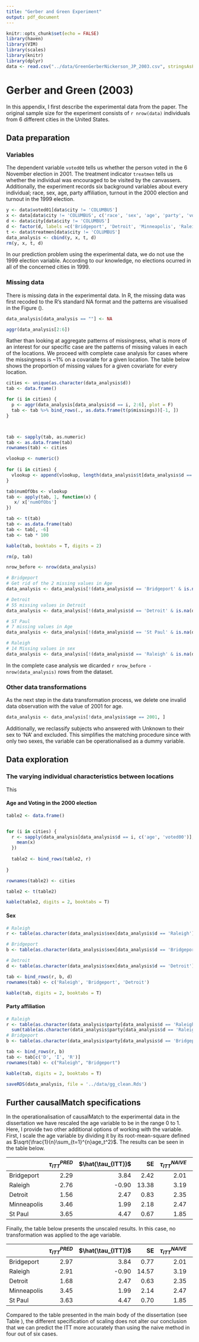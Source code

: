 ```yaml
---
title: "Gerber and Green Experiment"
output: pdf_document
---
```


```r
knitr::opts_chunk$set(echo = FALSE)
library(haven)
library(VIM)
library(scales)
library(knitr)
library(dplyr)
data <- read.csv("../data/GreenGerberNickerson_JP_2003.csv", stringsAsFactors = F)

```

# Gerber and Green (2003)
In this appendix, I first describe the experimental data from the paper. The original sample size for the experiment consists of `r nrow(data)` individuals from 6 different cities in the United States.


## Data preparation

### Variables

The dependent variable `voted00`  tells us whether the person voted in the 6 November election in 2001. The treatment indicator `treatmen`  tells us whether the individual was encouraged to be visited by the canvassers. Additionally, the experiment records six background variables about every individual; race, sex, age, party affiliation, turnout in the 2000 election and turnout in the 1999 election.

```r
y <- data$voted01[data$city != 'COLUMBUS']
x <- data[data$city != 'COLUMBUS', c('race', 'sex', 'age', 'party', 'voted00')]
d <- data$city[data$city != 'COLUMBUS']
d <- factor(d, labels =c('Bridgeport', 'Detroit', 'Minneapolis', 'Raleigh', 'St Paul') )
t <- data$treatmen[data$city != 'COLUMBUS']
data_analysis <- cbind(y, x, t, d)
rm(y, x, t, d)
```


In our prediction problem using the experimental data, we do not use the 1999 election variable. According to our knowledge, no elections ocurred in all of the concerned cities in 1999.

### Missing data

There is missing data in the experimental data. In R, the missing data was first recoded to the R's standard NA format and the patterns are visualised in the Figure ().

```r
data_analysis[data_analysis == ""] <- NA
```


```r
aggr(data_analysis[2:6])
```

Rather than looking at aggregate patterns of missingness, what is more of an interest for our specific case are the patterns of missing values in each of the locations. We proceed with complete case analysis for cases where the missingness is ~1% on a covariate for a given location. The table below shows the proportion of missing values for a given covariate for every location. 

```r
cities <- unique(as.character(data_analysis$d))
tab <- data.frame()

for (i in cities) {
  p <- aggr(data_analysis[data_analysis$d == i, 2:6], plot = F)
  tab <- tab %>% bind_rows(., as.data.frame(t(p$missings))[-1, ])
}



tab <- sapply(tab, as.numeric)
tab <- as.data.frame(tab)
rownames(tab) <- cities

vlookup <- numeric()
  
for (i in cities) {
  vlookup <- append(vlookup, length(data_analysis$t[data_analysis$d == i]))
}

tab$numOfObs <- vlookup
tab <- apply(tab, 1, function(x) {
   x/ x['numOfObs']
})

tab <- t(tab)
tab <- as.data.frame(tab)
tab <- tab[, -6]
tab <- tab * 100

kable(tab, booktabs = T, digits = 2)

rm(p, tab)
```

```r
nrow_before <- nrow(data_analysis)

# Bridgeport
# Get rid of the 2 missing values in Age
data_analysis <- data_analysis[!(data_analysis$d == 'Bridgeport' & is.na(data_analysis$age)), ]

# Detroit
# 55 missing values in Detroit
data_analysis <- data_analysis[!(data_analysis$d == 'Detroit' & is.na(data_analysis$sex)), ]

# ST Paul
# 7 missing values in Age
data_analysis <- data_analysis[!(data_analysis$d == 'St Paul' & is.na(data_analysis$age)), ]

# Raleigh
# 14 Missing values in sex
data_analysis <- data_analysis[!(data_analysis$d == 'Raleigh' & is.na(data_analysis$sex)), ]

```

In the complete case analysis we dicarded `r nrow_before - nrow(data_analysis)` rows from the dataset. 

### Other data transformations
As the next step in the data transformation process, we delete one invalid data observation with the value of 2001 for age.

```r
data_analysis <- data_analysis[!data_analysis$age == 2001, ]
```

Additionally, we reclassify subjects who answered with Unknown to their sex to 'NA' and excluded. This simplifies the matching procedure since with only two sexes, the variable can be operationalised as a dummy variable.

## Data exploration

### The varying individual characteristics between locations
This 

#### Age and Voting in the 2000 election
```r
table2 <- data.frame()


for (i in cities) {
  r <- sapply(data_analysis[data_analysis$d == i, c('age', 'voted00')], function(x) {
    mean(x)
  })
  
  table2 <- bind_rows(table2, r)
  
}

rownames(table2) <- cities

table2 <- t(table2)

kable(table2, digits = 2, booktabs = T)

```

#### Sex
```r
# Raleigh
r <- table(as.character(data_analysis$sex[data_analysis$d == 'Raleigh'])) / sum(table(as.character(data_analysis$sex[data_analysis$d == 'Raleigh'])))

# Bridgeport 
b <- table(as.character(data_analysis$sex[data_analysis$d == 'Bridgeport'])) / sum(table(as.character(data_analysis$sex[data_analysis$d == 'Bridgeport'])))

# Detroit
d <- table(as.character(data_analysis$sex[data_analysis$d == 'Detroit'])) / sum(table(as.character(data_analysis$sex[data_analysis$d == 'Detroit'])))

tab <- bind_rows(r, b, d)
rownames(tab) <- c('Raleigh', 'Bridgeport', 'Detroit')

kable(tab, digits = 2, booktabs = T)
```

#### Party affiliation
```r
# Raleigh
r <- table(as.character(data_analysis$party[data_analysis$d == 'Raleigh']))/ 
  sum(table(as.character(data_analysis$party[data_analysis$d == 'Raleigh'])))
# Bridgeport
b <- table(as.character(data_analysis$party[data_analysis$d == 'Bridgeport'])) / sum(table(as.character(data_analysis$party[data_analysis$d == 'Bridgeport'])))

tab <- bind_rows(r, b)
tab <- tab[c('D', 'I', 'R')]
rownames(tab) <- c("Raleigh", "Bridgeport")

kable(tab, digits = 2, booktabs = T)
```

```r
saveRDS(data_analysis, file = '../data/gg_clean.Rds')
```

## Further causalMatch specifications
In the operationalisation of causalMatch to the experimental data in the dissertation we have rescaled the age variable to be in the range 0 to 1. Here, I provide two other additional options of working with the variable. First, I scale the age variable by dividing it by its root-mean-square defined as $\sqrt{\frac{1}{n}\sum_{t=1}^{n}age_t^2}$. The results can be seen in the table below.

|             | $\tau_{ITT}^{PRED}$  | $\hat{\tau_{ITT}}$  | SE     | $\tau_{ITT}^{NAIVE}$  | NPE    |
| :---------- | -------------------: | -------------------: | -----: | --------------------: | -----: |
| Bridgeport  | 2\.29                | 3\.84                | 2\.42  | 2\.01                 | 3\.37  |
| Raleigh     | 2\.76                | -0\.90               | 13\.38 | 3\.19                 | 16\.77 |
| Detroit     | 1\.56                | 2\.47                | 0\.83  | 2\.35                 | 0\.02  |
| Minneapolis | 3\.46                | 1\.99                | 2\.18  | 2\.47                 | 0\.23  |
| St Paul     | 3\.65                | 4\.47                | 0\.67  | 1\.85                 | 6\.87  |


Finally, the table below presents the unscaled results. In this case, no transformation was applied to the age variable. 


|             | $\tau_{ITT}^{PRED}$  | $\hat{\tau_{ITT}}$  | SE     | $\tau_{ITT}^{NAIVE}$  | NPE    |
| :---------- | -------------------: | -------------------: | -----: | --------------------: | -----: |
| Bridgeport  | 2\.97                | 3\.84                | 0\.77  | 2\.01                 | 3\.37  |
| Raleigh     | 2\.91                | -0\.90               | 14\.57 | 3\.19                 | 16\.77 |
| Detroit     | 1\.68                | 2\.47                | 0\.63  | 2\.35                 | 0\.02  |
| Minneapolis | 3\.45                | 1\.99                | 2\.14  | 2\.47                 | 0\.23  |
| St Paul     | 3\.63                | 4\.47                | 0\.70  | 1\.85                 | 6\.87  |


Compared to the table presented in the main body of the dissertation (see Table ), the different specification of scaling does not alter our conclusion that we can predict the ITT more accurately than using the naive method in four out of six cases. 